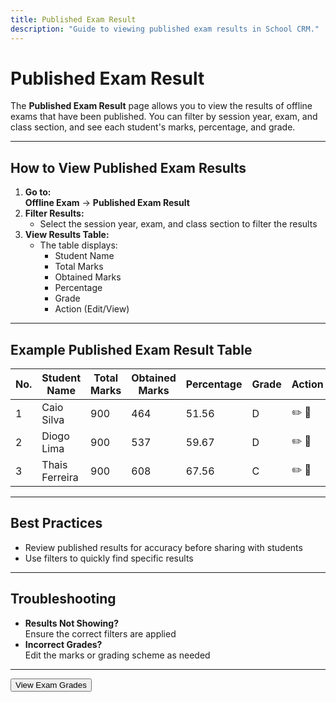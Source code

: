```yaml
---
title: Published Exam Result
description: "Guide to viewing published exam results in School CRM."
---
```


# Published Exam Result

The **Published Exam Result** page allows you to view the results of offline exams that have been published. You can filter by session year, exam, and class section, and see each student's marks, percentage, and grade.

---

## How to View Published Exam Results

1. **Go to:**  
   **Offline Exam** → **Published Exam Result**
2. **Filter Results:**
   - Select the session year, exam, and class section to filter the results
3. **View Results Table:**
   - The table displays:
     - Student Name
     - Total Marks
     - Obtained Marks
     - Percentage
     - Grade
     - Action (Edit/View)

---

## Example Published Exam Result Table

| No. | Student Name    | Total Marks | Obtained Marks | Percentage | Grade | Action |
|-----|-----------------|-------------|---------------|------------|-------|--------|
| 1   | Caio Silva      | 900         | 464           | 51.56      | D     | ✏️ 📄   |
| 2   | Diogo Lima      | 900         | 537           | 59.67      | D     | ✏️ 📄   |
| 3   | Thais Ferreira  | 900         | 608           | 67.56      | C     | ✏️ 📄   |

---

## Best Practices
- Review published results for accuracy before sharing with students
- Use filters to quickly find specific results

---

## Troubleshooting
- **Results Not Showing?**  
  Ensure the correct filters are applied
- **Incorrect Grades?**  
  Edit the marks or grading scheme as needed

---

<Button href="/offline-exam/exam-grade" variant="primary">
  View Exam Grades
</Button> 